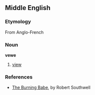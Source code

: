 ==Middle English==

===Etymology===
From Anglo-French

===Noun===
'''vewe'''

# [[view]]

===References===
*[[s:The Burning Babe|The Burning Babe]], by Robert Southwell